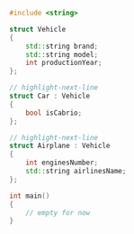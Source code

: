 ```cpp showLineNumbers
#include <string>

struct Vehicle
{
	std::string brand;
	std::string model;
	int productionYear;
};

// highlight-next-line
struct Car : Vehicle
{
	bool isCabrio;
};

// highlight-next-line
struct Airplane : Vehicle
{
	int enginesNumber;
	std::string airlinesName;
};

int main()
{
	// empty for now
}
```